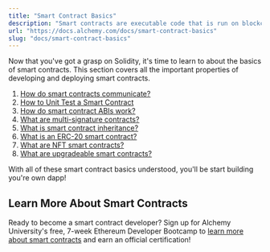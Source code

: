 ```yaml
---
title: "Smart Contract Basics"
description: "Smart contracts are executable code that is run on blockchains like Ethereum. Learn the basics including ABIs, inheritance, unit testing, ERC-20 contracts, and NFTs!"
url: "https://docs.alchemy.com/docs/smart-contract-basics"
slug: "docs/smart-contract-basics"
---
```



Now that you've got a grasp on Solidity, it's time to learn to about the basics of smart contracts. This section covers all the important properties of developing and deploying smart contracts.

1. [How do smart contracts communicate?](/docs/smart-contract-communication)
2. [How to Unit Test a Smart Contract](/docs/how-to-unit-test-a-smart-contract)
3. [How do smart contract ABIs work?](/docs/smart-contract-abi)
4. [What are multi-signature contracts?](/docs/multi-sig-contracts)
5. [What is smart contract inheritance?](/docs/smart-contract-inheritance)
6. [What is an ERC-20 smart contract?](/docs/what-is-erc-20)
7. [What are NFT smart contracts?](/docs/what-are-nfts)
8. [What are upgradeable smart contracts?](/docs/upgradeable-smart-contracts)

With all of these smart contract basics understood, you'll be start building you're own dapp!

## Learn More About Smart Contracts

Ready to become a smart contract developer? Sign up for Alchemy University's free, 7-week Ethereum Developer Bootcamp to [learn more about smart contracts](https://university.alchemy.com/ethereum) and earn an official certification!
